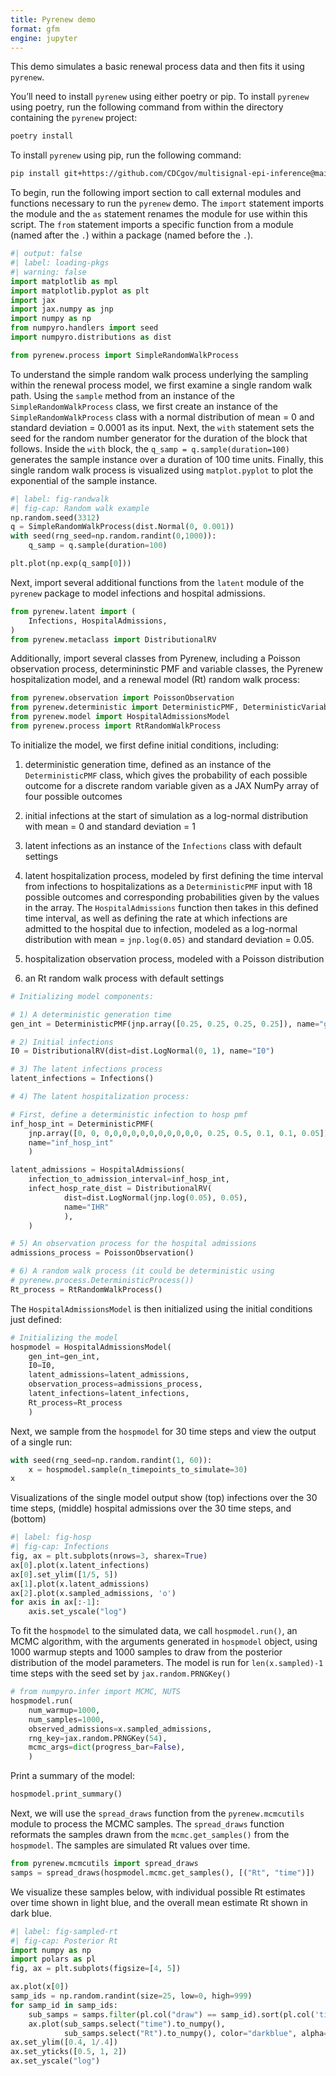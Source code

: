 ```yaml
---
title: Pyrenew demo
format: gfm
engine: jupyter
---
```


This demo simulates a basic renewal process data and then fits it using `pyrenew`.

You’ll need to install `pyrenew` using either poetry or pip. To install `pyrenew` using poetry, run the following command from within the directory containing the `pyrenew` project:

```bash
poetry install
```

To install `pyrenew` using pip, run the following command:

```bash
pip install git+https://github.com/CDCgov/multisignal-epi-inference@main#subdirectory=model
```

To begin, run the following import section to call external modules and functions necessary to run the `pyrenew` demo. The `import` statement imports the module and the `as` statement renames the module for use within this script. The `from` statement imports a specific function from a module (named after the `.`) within a package (named before the `.`).

```python
#| output: false
#| label: loading-pkgs
#| warning: false
import matplotlib as mpl
import matplotlib.pyplot as plt
import jax
import jax.numpy as jnp
import numpy as np
from numpyro.handlers import seed
import numpyro.distributions as dist
```

```python
from pyrenew.process import SimpleRandomWalkProcess
```

To understand the simple random walk process underlying the sampling within the renewal process model, we first examine a single random walk path. Using the `sample` method from an instance of the `SimpleRandomWalkProcess` class, we first create an instance of the `SimpleRandomWalkProcess` class with a normal distribution of mean = 0 and standard deviation = 0.0001 as its input. Next, the `with` statement sets the seed for the random number generator for the duration of the block that follows. Inside the `with` block, the `q_samp = q.sample(duration=100)` generates the sample instance over a duration of 100 time units. Finally, this single random walk process is visualized using `matplot.pyplot` to plot the exponential of the sample instance.

```python
#| label: fig-randwalk
#| fig-cap: Random walk example
np.random.seed(3312)
q = SimpleRandomWalkProcess(dist.Normal(0, 0.001))
with seed(rng_seed=np.random.randint(0,1000)):
    q_samp = q.sample(duration=100)

plt.plot(np.exp(q_samp[0]))
```

Next, import several additional functions from the `latent` module of the `pyrenew` package to model infections and hospital admissions.

```python
from pyrenew.latent import (
    Infections, HospitalAdmissions,
)
from pyrenew.metaclass import DistributionalRV
```

Additionally, import several classes from Pyrenew, including a Poisson observation process, determininstic PMF and variable classes, the Pyrenew hospitalization model, and a renewal model (Rt) random walk process:

```python
from pyrenew.observation import PoissonObservation
from pyrenew.deterministic import DeterministicPMF, DeterministicVariable
from pyrenew.model import HospitalAdmissionsModel
from pyrenew.process import RtRandomWalkProcess
```

To initialize the model, we first define initial conditions, including:

1) deterministic generation time, defined as an instance of the `DeterministicPMF` class, which gives the probability of each possible outcome for a discrete random variable given as a JAX NumPy array of four possible outcomes

2) initial infections at the start of simulation as a log-normal distribution with mean = 0 and standard deviation = 1

3) latent infections as an instance of the `Infections` class with default settings

4) latent hospitalization process, modeled by first defining the time interval from infections to hospitalizations as a `DeterministicPMF` input with 18 possible outcomes and corresponding probabilities given by the values in the array. The `HospitalAdmissions` function then takes in this defined time interval, as well as defining the rate at which infections are admitted to the hospital due to infection, modeled as a log-normal distribution with mean = `jnp.log(0.05)` and standard deviation = 0.05.

5) hospitalization observation process, modeled with a  Poisson distribution

6) an Rt random walk process with default settings

```python
# Initializing model components:

# 1) A deterministic generation time
gen_int = DeterministicPMF(jnp.array([0.25, 0.25, 0.25, 0.25]), name="gen_int")

# 2) Initial infections
I0 = DistributionalRV(dist=dist.LogNormal(0, 1), name="I0")

# 3) The latent infections process
latent_infections = Infections()

# 4) The latent hospitalization process:

# First, define a deterministic infection to hosp pmf
inf_hosp_int = DeterministicPMF(
    jnp.array([0, 0, 0,0,0,0,0,0,0,0,0,0,0, 0.25, 0.5, 0.1, 0.1, 0.05]),
    name="inf_hosp_int"
    )

latent_admissions = HospitalAdmissions(
    infection_to_admission_interval=inf_hosp_int,
    infect_hosp_rate_dist = DistributionalRV(
            dist=dist.LogNormal(jnp.log(0.05), 0.05),
            name="IHR"
            ),
    )

# 5) An observation process for the hospital admissions
admissions_process = PoissonObservation()

# 6) A random walk process (it could be deterministic using
# pyrenew.process.DeterministicProcess())
Rt_process = RtRandomWalkProcess()
```

The `HospitalAdmissionsModel` is then initialized using the initial conditions just defined:

```python
# Initializing the model
hospmodel = HospitalAdmissionsModel(
    gen_int=gen_int,
    I0=I0,
    latent_admissions=latent_admissions,
    observation_process=admissions_process,
    latent_infections=latent_infections,
    Rt_process=Rt_process
    )
```

Next, we sample from the `hospmodel` for 30 time steps and view the output of a single run:

```python
with seed(rng_seed=np.random.randint(1, 60)):
    x = hospmodel.sample(n_timepoints_to_simulate=30)
x
```

Visualizations of the single model output show (top) infections over the 30 time steps, (middle) hospital admissions over the 30 time steps, and (bottom)

```python
#| label: fig-hosp
#| fig-cap: Infections
fig, ax = plt.subplots(nrows=3, sharex=True)
ax[0].plot(x.latent_infections)
ax[0].set_ylim([1/5, 5])
ax[1].plot(x.latent_admissions)
ax[2].plot(x.sampled_admissions, 'o')
for axis in ax[:-1]:
    axis.set_yscale("log")
```

To fit the `hospmodel` to the simulated data, we call `hospmodel.run()`, an MCMC algorithm, with the arguments generated in `hospmodel` object, using 1000 warmup stepts and 1000 samples to draw from the posterior distribution of the model parameters. The model is run for `len(x.sampled)-1` time steps with the seed set by `jax.random.PRNGKey()`

```python
# from numpyro.infer import MCMC, NUTS
hospmodel.run(
    num_warmup=1000,
    num_samples=1000,
    observed_admissions=x.sampled_admissions,
    rng_key=jax.random.PRNGKey(54),
    mcmc_args=dict(progress_bar=False),
    )
```

Print a summary of the model:

```python
hospmodel.print_summary()
```

Next, we will use the `spread_draws` function from the `pyrenew.mcmcutils` module to process the MCMC samples. The `spread_draws` function reformats the samples drawn from the `mcmc.get_samples()` from the `hospmodel`. The samples are simulated Rt values over time.

```python
from pyrenew.mcmcutils import spread_draws
samps = spread_draws(hospmodel.mcmc.get_samples(), [("Rt", "time")])
```

We visualize these samples below, with individual possible Rt estimates over time shown in light blue, and the overall mean estimate Rt shown in dark blue.

```python
#| label: fig-sampled-rt
#| fig-cap: Posterior Rt
import numpy as np
import polars as pl
fig, ax = plt.subplots(figsize=[4, 5])

ax.plot(x[0])
samp_ids = np.random.randint(size=25, low=0, high=999)
for samp_id in samp_ids:
    sub_samps = samps.filter(pl.col("draw") == samp_id).sort(pl.col('time'))
    ax.plot(sub_samps.select("time").to_numpy(),
            sub_samps.select("Rt").to_numpy(), color="darkblue", alpha=0.1)
ax.set_ylim([0.4, 1/.4])
ax.set_yticks([0.5, 1, 2])
ax.set_yscale("log")
```
